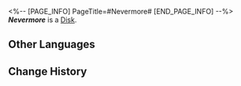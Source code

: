 <%-- [PAGE_INFO]
PageTitle=#Nevermore#
[END_PAGE_INFO] --%>
{{Item Infobox
|title       = ''Nevermore''
|id          = 210305
|image       = Item ''Nevermore''.png
|type        = Disk
|invCategory = Valuables
|rarity      = 3
|effect      = A record that can be played on the Express' phonograph. It might be a chance acquisition or a gift from someone else. All sorts of memories surge up when the music plays &mdash; the smiles, encounters, touches, and the excitement of battle. Maybe that is why people still collect records even as society rapidly advances.<br />The current record contains the track "Nevermore."
|description = <br />''Quoth the raven, "Nevermore!"''
}}
'''''Nevermore''''' is a [[Disk]].

==Other Languages==
{{Other Languages
|en   = ''Nevermore''
|zhs  = 《永不复焉》
|zht  = 《永不復焉》
|ja   = 『もう二度とない』
|ko   = ≪결코 더는≫
|es   = Nunca jamás
|fr   = ''Nevermore''
|ru   = Nevermore
|th   = "Nevermore"
|vi   = Quyết Không Trở Lại
|de   = „Nimmermehr“
|id   = "Nevermore"
|pt   = "Nevermore"
}}

==Change History==
{{Change History|2.0}}